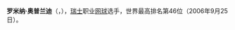 {{Infobox 网球选手
|name= Romina Oprandi
|照片= Romina Oprandi.jpg
|country= {{ITA}}<br> {{SUI}}（2012年）
|residence= [[Bern,_Switzerland|Bern, Switzerland]]
|birth_date= {{Birth date and age|df=yes|1986|3|29}}
|birth_place= [[Jegenstorf,_Switzerland|Jegenstorf, Switzerland]]
|height= {{height|m=1.72|precision=0}}
|weight= 66kg (146lb)
|turnedpro= 2005
|plays= Right-handed (two-handed backhand)
|careerprizemoney= [[US$|US$]] 527,961
|singlesrecord= 231–109
|singlestitles= 0 WTA, 17 ITF
|highestsinglesranking= No. 46 (September 25, 2006)
|currentsinglesranking= No. 80 (January 16, 2012)
|AustralianOpenresult= 2R (2012)
|FrenchOpenresult= 1R (2007, 2011)
|Wimbledonresult= 2R (2010)
|USOpenresult= 2R (2011)
|doublesrecord= 88–55
|doublestitles= 0 WTA, 10 ITF
|highestdoublesranking= No. 112 (May 28, 2007)
|currentdoublesranking= No. 279 (February 7, 2011)
|grandslamsdoublesresults= yes
|AustralianOpenDoublesresult = 1R (2007)
|FrenchOpenDoublesresult     =
|WimbledonDoublesresult      =
|USOpenDoublesresult         = 1R (2006)
|updated= February 7, 2011
}}
'''罗米纳·奥普兰迪'''（{{lang-it|Romina Oprandi}}，{{bd|1986年|3月29日||}}），[[瑞士|瑞士]]职业[[网球|网球]]选手，世界最高排名第46位（2006年9月25日）。
